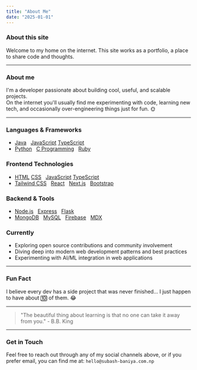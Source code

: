 ```yaml
---
title: "About Me"
date: "2025-01-01"
---
```


### About this site

Welcome to my home on the internet. This site works as a portfolio, a place to share code and thoughts.

---

### About me

I'm a developer passionate about building cool, useful, and scalable projects.  
On the internet you'll usually find me experimenting with code, learning new tech, and occasionally over-engineering things just for fun. 🌞

---

### Languages & Frameworks
- [Java](https://www.oracle.com/java/) ‎ ‎ [JavaScript](https://developer.mozilla.org/en-US/docs/Web/JavaScript) ‎ ‎ [TypeScript](https://www.typescriptlang.org/)
- [Python](https://www.python.org/) ‎ ‎ [C Programming](https://en.cppreference.com/w/c) ‎ ‎ [Ruby](https://www.ruby-lang.org/)

### Frontend Technologies
- [HTML](https://developer.mozilla.org/en-US/docs/Web/HTML) ‎ ‎ [CSS](https://developer.mozilla.org/en-US/docs/Web/CSS) ‎ ‎ [JavaScript](https://developer.mozilla.org/en-US/docs/Web/JavaScript) ‎ ‎ [TypeScript](https://www.typescriptlang.org/)
- [Tailwind CSS](https://tailwindcss.com/) ‎ ‎ [React](https://reactjs.org/) ‎ ‎ [Next.js](https://nextjs.org/) ‎ ‎ [Bootstrap](https://getbootstrap.com/)

### Backend & Tools
- [Node.js](https://nodejs.org/) ‎ ‎ [Express](https://expressjs.com/) ‎ ‎ [Flask](https://flask.palletsprojects.com/)
- [MongoDB](https://www.mongodb.com/) ‎ ‎ [MySQL](https://www.mysql.com/) ‎ ‎ [Firebase](https://firebase.google.com/)  ‎ ‎ [MDX](https://mdxjs.com/)


### Currently

- Exploring open source contributions and community involvement
- Diving deep into modern web development patterns and best practices
- Experimenting with AI/ML integration in web applications

---

### Fun Fact

I believe every dev has a side project that was never finished… I just happen to have about 🔟 of them. 😂

---

> "The beautiful thing about learning is that no one can take it away from you." - B.B. King

---

### Get in Touch

Feel free to reach out through any of my social channels above, or if you prefer email, you can find me at: `hello@subash-baniya.com.np`